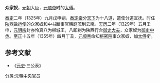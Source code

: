 '''众家奴'''，[[元朝|元朝]]大臣，[[元顺帝|元顺帝]]时的[[太傅|太傅]]。

[[泰定_(元朝)|泰定]]二年（1325年）九月戊申朔，[[泰定帝|泰定帝]]分[[天下|天下]]为十八道，遣使分道宣抚。时任[[陕西|陕西]][[盐运使|盐运使]]的众家奴和中书断事官韩庭茂到云南。[[天历_(元朝)|天历]]二年（1329年）五月壬申，[[元明宗|元明宗]]封亦怜真八为柳城王，八即剌为陕西行台[[御史大夫|御史大夫]]，众家奴为[[御史中丞|御史中丞]]。[[至正|至正]]十五年（1355年）四月丁丑，[[元顺帝|元顺帝]]命知[[枢密院|枢密院]]事众家奴，加[[太傅|太傅]]衔。
==参考文献==
* 《[[元史|元史]]·三公表》
[[分类:元朝中央官员|分类:元朝中央官员]]